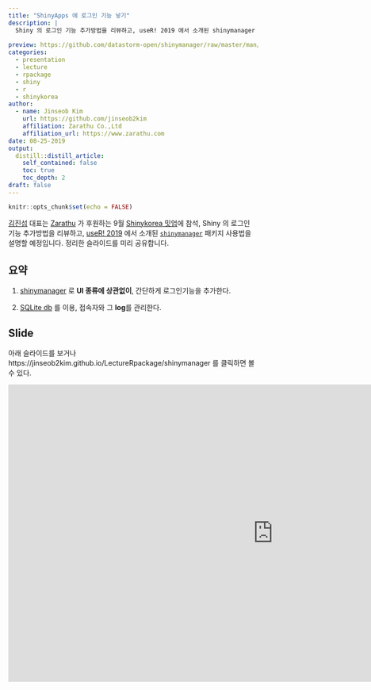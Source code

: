 ```yaml
---
title: "ShinyApps 에 로그인 기능 넣기"
description: |
  Shiny 의 로그인 기능 추가방법을 리뷰하고, useR! 2019 에서 소개된 shinymanager 패키지 사용법을 설명하였습니다. 본 내용은 Zarathu가 후원하는 Shinykorea 9월 밋업에서 발표할 예정입니다. 
  
preview: https://github.com/datastorm-open/shinymanager/raw/master/man/figures/shinymanager-login.png
categories:
  - presentation
  - lecture
  - rpackage
  - shiny
  - r
  - shinykorea
author:
  - name: Jinseob Kim
    url: https://github.com/jinseob2kim
    affiliation: Zarathu Co.,Ltd
    affiliation_url: https://www.zarathu.com
date: 08-25-2019
output:
  distill::distill_article:
    self_contained: false
    toc: true
    toc_depth: 2
draft: false
---
```


```r
knitr::opts_chunk$set(echo = FALSE)
```

[김진섭](https://github.com/jinseob2kim) 대표는 [Zarathu](https://www.zarathu.com) 가 후원하는 9월 [Shinykorea 밋업](https://github.com/shinykorea/Meetup)에 참석, Shiny 의 로그인 기능 추가방법을 리뷰하고, [useR! 2019](http://www.user2019.fr/) 에서 소개된 [`shinymanager`](https://github.com/datastorm-open/shinymanager) 패키지 사용법을 설명할 예정입니다. 정리한 슬라이드를 미리 공유합니다. 




## 요약

1. [shinymanager](https://github.com/datastorm-open/shinymanager) 로 **UI 종류에 상관없이**, 간단하게 로그인기능을 추가한다.


2. [SQLite db](https://db.rstudio.com/databases/sqlite/) 를 이용, 접속자와 그 **log**를 관리한다.




## Slide

아래 슬라이드를 보거나 https://jinseob2kim.github.io/LectureRpackage/shinymanager 를 클릭하면 볼 수 있다.

<iframe src="https://jinseob2kim.github.io/LectureRpackage/shinymanager" width="1067" height="600" style="border: none;"></iframe>